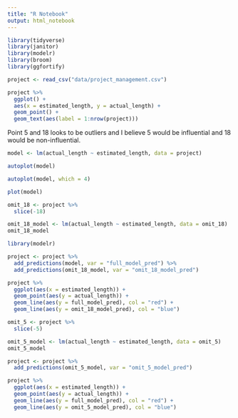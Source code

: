 ```yaml
---
title: "R Notebook"
output: html_notebook
---
```


```r
library(tidyverse)
library(janitor)
library(modelr)
library(broom)
library(ggfortify)
```

```r
project <- read_csv("data/project_management.csv")
```

```r
project %>%
  ggplot() +
  aes(x = estimated_length, y = actual_length) +
  geom_point() +
  geom_text(aes(label = 1:nrow(project)))
```

Point 5 and 18 looks to be outliers and I believe 5 would be influential and 18 would be non-influential.

```r
model <- lm(actual_length ~ estimated_length, data = project)
```

```r
autoplot(model)
```


```r
autoplot(model, which = 4)
```

```r
plot(model)
```

```r
omit_18 <- project %>%
  slice(-18)

omit_18_model <- lm(actual_length ~ estimated_length, data = omit_18)
omit_18_model
```

```r
library(modelr)

project <- project %>%
  add_predictions(model, var = "full_model_pred") %>%
  add_predictions(omit_18_model, var = "omit_18_model_pred")

project %>%
  ggplot(aes(x = estimated_length)) +
  geom_point(aes(y = actual_length)) +
  geom_line(aes(y = full_model_pred), col = "red") +
  geom_line(aes(y = omit_18_model_pred), col = "blue")
```

```r
omit_5 <- project %>%
  slice(-5)

omit_5_model <- lm(actual_length ~ estimated_length, data = omit_5)
omit_5_model
```

```r
project <- project %>%
  add_predictions(omit_5_model, var = "omit_5_model_pred")

project %>%
  ggplot(aes(x = estimated_length)) +
  geom_point(aes(y = actual_length)) +
  geom_line(aes(y = full_model_pred), col = "red") +
  geom_line(aes(y = omit_5_model_pred), col = "blue")
```

